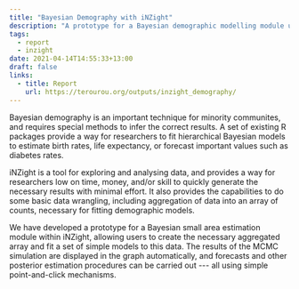 ```yaml
---
title: "Bayesian Demography with iNZight"
description: "A prototype for a Bayesian demographic modelling module using iNZight's add-on system."
tags:
  - report
  - inzight
date: 2021-04-14T14:55:33+13:00
draft: false
links:
  - title: Report
    url: https://terourou.org/outputs/inzight_demography/
---
```


Bayesian demography is an important technique for minority communites, and requires special methods to infer the correct results. A set of existing R packages provide a way for researchers to fit hierarchical Bayesian models to estimate birth rates, life expectancy, or forecast important values such as diabetes rates.

iNZight is a tool for exploring and analysing data, and provides a way for researchers low on time, money, and/or skill to quickly generate the necessary results with minimal effort. It also provides the capabilities to do some basic data wrangling, including aggregation of data into an array of counts, necessary for fitting demographic models.

We have developed a prototype for a Bayesian small area estimation module within iNZight, allowing users to create the necessary aggregated array and fit a set of simple models to this data. The results of the MCMC simulation are displayed in the graph automatically, and forecasts and other posterior estimation procedures can be carried out --- all using simple point-and-click mechanisms.
